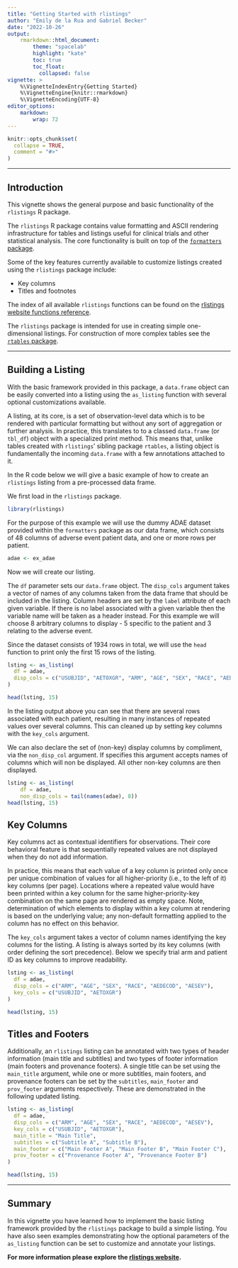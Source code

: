 ```yaml
---
title: "Getting Started with rlistings"
author: "Emily de la Rua and Gabriel Becker"
date: "2022-10-26"
output:
    rmarkdown::html_document:
        theme: "spacelab"
        highlight: "kate"
        toc: true
        toc_float:
          collapsed: false
vignette: >
    %\VignetteIndexEntry{Getting Started}
    %\VignetteEngine{knitr::rmarkdown}
    %\VignetteEncoding{UTF-8}
editor_options:
    markdown: 
        wrap: 72
---
```


```r
knitr::opts_chunk$set(
  collapse = TRUE,
  comment = "#>"
)
```

---------

## Introduction

This vignette shows the general purpose and basic functionality of the `rlistings` R package.  

The `rlistings` R package contains value formatting and ASCII rendering infrastructure for tables and listings useful for clinical trials and other statistical analysis. 
The core functionality is built on top of the [`formatters` package](https://insightsengineering.github.io/formatters/). 

Some of the key features currently available to customize listings created using the `rlistings` package include:

- Key columns
- Titles and footnotes

The index of all available `rlistings` functions can be found on the [rlistings website functions reference](https://insightsengineering.github.io/rlistings/reference/index.html).

The `rlistings` package is intended for use in creating simple one-dimensional listings. For construction of more complex tables see the [`rtables` package](https://roche.github.io/rtables/).

---------

## Building a Listing

With the basic framework provided in this package, a `data.frame`
object can be easily converted into a listing using the `as_listing`
function with several optional customizations available.

A listing, at its core, is a set of observation-level data which is to
be rendered with particular formatting but without any sort of
aggregation or further analysis. In practice, this translates to to a
classed `data.frame` (or `tbl_df`) object with a specialized print
method. This means that, unlike tables created with `rlistings`'
sibling package `rtables`, a listing object is fundamentally the
incoming `data.frame` with a few annotations attached to it.


In the R code below we will give a basic example of how to create an
`rlistings` listing from a pre-processed data frame.

We first load in the `rlistings` package.

```r
library(rlistings)
```

For the purpose of this example we will use the dummy ADAE dataset
provided within the `formatters` package as our data frame, which
consists of 48 columns of adverse event patient data, and one or more
rows per patient.

```r
adae <- ex_adae
```

Now we will create our listing.

The `df` parameter sets our `data.frame` object. The `disp_cols`
argument takes a vector of names of any columns taken from the data
frame that should be included in the listing. Column headers are set
by the `label` attribute of each given variable. If there is no label
associated with a given variable then the variable name will be taken
as a header instead. For this example we will choose 8 arbitrary
columns to display - 5 specific to the patient and 3 relating to the
adverse event.

Since the dataset consists of 1934 rows in total, we will use the
`head` function to print only the first 15 rows of the listing.

```r
lsting <- as_listing(
  df = adae,
  disp_cols = c("USUBJID", "AETOXGR", "ARM", "AGE", "SEX", "RACE", "AEDECOD", "AESEV"),
)

head(lsting, 15)
```

In the listing output above you can see that there are several rows
associated with each patient, resulting in many instances of repeated
values over several columns. This can cleaned up by setting key
columns with the `key_cols` argument.

We can also declare the set of (non-key) display columns by compliment,
via the `non_disp_col` argument. If specifies this argument accepts
names of columns which will non be displayed. All other non-key columns
are then displayed.


```r
lsting <- as_listing(
    df = adae,
    non_disp_cols = tail(names(adae), 8))
head(lsting, 15)
```

## Key Columns

Key columns act as contextual identifiers for observations. Their core
behavioral feature is that sequentially repeated values are not
displayed when they do not add information.

In practice, this means that each value of a key column is printed
only once per unique combination of values for all higher-priority
(i.e., to the left of it) key columns (per page). Locations where a
repeated value would have been printed within a key column for the
same higher-priority-key combination on the same page are rendered as
empty space.  Note, determination of which elements to display within
a key column at rendering is based on the underlying value; any
non-default formatting applied to the column has no effect on this
behavior.

The `key_cols` argument takes a vector of column names identifying the
key columns for the listing. A listing is always sorted by its key
columns (with order defining the sort precedence). Below we specify
trial arm and patient ID as key columns to improve readability.

```r
lsting <- as_listing(
  df = adae,
  disp_cols = c("ARM", "AGE", "SEX", "RACE", "AEDECOD", "AESEV"),
  key_cols = c("USUBJID", "AETOXGR")
)

head(lsting, 15)
```

## Titles and Footers

Additionally, an `rlistings` listing can be annotated with two types
of header information (main title and subtitles) and two types of
footer information (main footers and provenance footers). A single
title can be set using the `main_title` argument, while one or more
subtitles, main footers, and provenance footers can be set by the
`subtitles`, `main_footer` and `prov_footer` arguments
respectively. These are demonstrated in the following updated listing.

```r
lsting <- as_listing(
  df = adae,
  disp_cols = c("ARM", "AGE", "SEX", "RACE", "AEDECOD", "AESEV"),
  key_cols = c("USUBJID", "AETOXGR"),
  main_title = "Main Title",
  subtitles = c("Subtitle A", "Subtitle B"),
  main_footer = c("Main Footer A", "Main Footer B", "Main Footer C"),
  prov_footer = c("Provenance Footer A", "Provenance Footer B")
)

head(lsting, 15)
```

---------

## Summary

In this vignette you have learned how to implement the basic listing framework provided by the `rlistings` package to build a simple listing. You have also seen examples demonstrating how the optional parameters of the `as_listing` function can be set to customize and annotate your listings.

**For more information please explore the [rlistings website](https://insightsengineering.github.io/rlistings/).**
